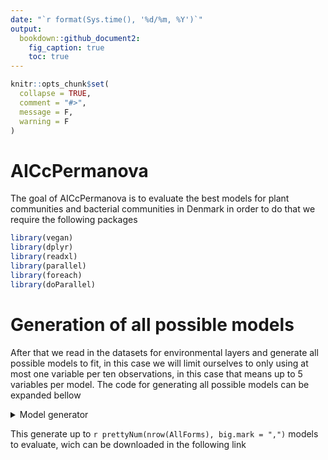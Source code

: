 ```yaml
---
date: "`r format(Sys.time(), '%d/%m, %Y')`"
output:
  bookdown::github_document2:
    fig_caption: true
    toc: true
---
```


<!-- README.md is generated from README.Rmd. Please edit that file -->

```r
knitr::opts_chunk$set(
  collapse = TRUE,
  comment = "#>",
  message = F,
  warning = F
)
```

# AICcPermanova

<!-- badges: start -->
<!-- badges: end -->

The goal of AICcPermanova is to evaluate the best models for plant communities and bacterial communities in Denmark in order to do that we require the following packages

```r
library(vegan)
library(dplyr)
library(readxl)
library(parallel)
library(foreach)
library(doParallel)
```

# Generation of all possible models

After that we read in the datasets for environmental layers and generate all possible models to fit, in this case we will limit ourselves to only using at most one variable per ten observations, in this case that means up to 5 variables per model. The code for generating all possible models can be expanded bellow

<details style=\"margin-bottom:10px;\">
<summary>Model generator</summary>
```r
METADATAS <- list.files(pattern = "PERMANOVA_VEGETATION_", full.names = T)

AllForms <- list()

for(x in 1:length(METADATAS)){
  meta.data = read_excel(METADATAS[x]) %>% 
    janitor::clean_names()
  vegetation_data = read_excel("Presence_absence_vegetation_AC_Danielsen.xlsx")%>% 
    janitor::clean_names()
  vegetation_data_no_ID = subset(vegetation_data, select = -plot)
  env.data = subset(meta.data, select = -c(order))
  env.data <- env.data %>% tidyr::drop_na()  
  
  Vars <- colnames(env.data)
  Dataset <- "vegetation_data_no_ID"
  Response = env.data
  
  Forms <- list()
  
  Models <- for(i in 1:floor(nrow(env.data)/10)){
    Test <- combn(Vars, i, simplify = F)
    cl <- makeCluster(21)
    registerDoParallel(cl)
    Formulas <- foreach(j = 1:length(Test), .combine = "rbind", .packages = c("dplyr")) %dopar% {
      Dataset <- "vegetation_data_no_ID"
      DF <- data.frame(Form = NA, AICc = NA)
      Temp <- paste(Dataset,"~", paste(Test[[j]], collapse = " + ")) 
      DF$Form <- Temp
      DF <- DF %>% 
        mutate(Dataset = METADATAS[x])
      gc()
      DF 
    }
    stopCluster(cl)
    message(paste(i, "of", floor(nrow(env.data)/10), "ready", Sys.time()))
    Forms[[i]] <- Formulas
  }
  
  AllForms[[x]] <- Forms %>% 
    purrr::reduce(bind_rows) 
  print(paste(x, "of", length(METADATAS), "ready", Sys.time()))
  
  Dataset <- "vegetation_data_no_ID"
}


AllForms <- AllForms %>% 
  purrr::reduce(bind_rows) %>% 
  dplyr::distinct(Form, AICc, .keep_all = T)

saveRDS(AllForms, "AllForms.rds")
openxlsx::write.xlsx(AllForms, "AllForms.xlsx")
```
</details>

This generate up to `r prettyNum(nrow(AllForms), big.mark = ",")` models to evaluate, wich can be downloaded in the following link

